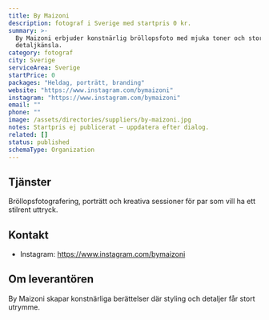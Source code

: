 ```yaml
---
title: By Maizoni
description: fotograf i Sverige med startpris 0 kr.
summary: >-
  By Maizoni erbjuder konstnärlig bröllopsfoto med mjuka toner och stor
  detaljkänsla.
category: fotograf
city: Sverige
serviceArea: Sverige
startPrice: 0
packages: "Heldag, porträtt, branding"
website: "https://www.instagram.com/bymaizoni"
instagram: "https://www.instagram.com/bymaizoni"
email: ""
phone: ""
image: /assets/directories/suppliers/by-maizoni.jpg
notes: Startpris ej publicerat – uppdatera efter dialog.
related: []
status: published
schemaType: Organization
---
```


## Tjänster

Bröllopsfotografering, porträtt och kreativa sessioner för par som vill ha ett stilrent uttryck.

## Kontakt

- Instagram: https://www.instagram.com/bymaizoni

## Om leverantören

By Maizoni skapar konstnärliga berättelser där styling och detaljer får stort utrymme.
